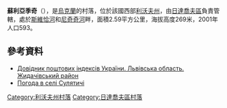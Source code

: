 {{coord|49|12|13|N|24|7|38|E|scale:100000|display=title}}

'''蘇利亞季奇'''（{{lang-uk|Сулятичі}}），是[[烏克蘭|烏克蘭]]的村落，位於該國西部[[利沃夫州|利沃夫州]]，由[[日達喬夫區|日達喬夫區]]負責管轄，處於[[斯維恰河|斯維恰河]]和[[尼奇奇河|尼奇奇河]]畔，面積2.59平方公里，海拔高度269米，2001年人口593。

==參考資料==
*[http://www.uaidx.com/13/282/index Довідник поштових індексів України. Львівська область. Жидачівський район]{{Wayback|url=http://www.uaidx.com/13/282/index |date=20160909184734 }}
* [http://weather.in.ua/ua/l'vovskaja/25524 Погода в селі Сулятичі]

{{DEFAULTSORT:Сулятичі}}
[[Category:利沃夫州村落|Category:利沃夫州村落]]
[[Category:日達喬夫區村落|Category:日達喬夫區村落]]


{{Lviv-geo-stub}}